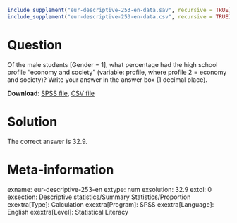 ```r
include_supplement("eur-descriptive-253-en-data.sav", recursive = TRUE)
include_supplement("eur-descriptive-253-en-data.csv", recursive = TRUE)
```

Question
========
Of the male students [Gender = 1], what percentage had the high school profile "economy and society" (variable: profile, where profile 2 = economy and society)? Write your answer in the answer box (1 decimal place).

**Download**: [SPSS file](eur-descriptive-253-en-data.sav), [CSV file](eur-descriptive-253-en-data.csv)


Solution
========
The correct answer is 32.9.


Meta-information
================
exname: eur-descriptive-253-en
extype: num
exsolution: 32.9
extol: 0
exsection: Descriptive statistics/Summary Statistics/Proportion
exextra[Type]: Calculation
exextra[Program]: SPSS
exextra[Language]: English
exextra[Level]: Statistical Literacy
